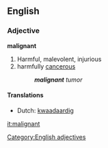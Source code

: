 == English ==
=== Adjective ===
'''malignant'''
# Harmful, malevolent, injurious
# harmfully [[cancerous]]
#: '''''malignant''' tumor''

==== Translations ====
*Dutch: [[kwaadaardig]]

[[Category:English adjectives]]

[[it:malignant]]